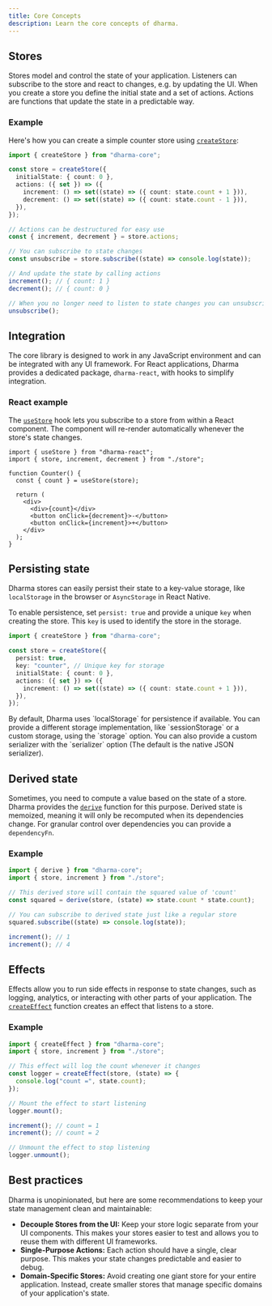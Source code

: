 ```yaml
---
title: Core Concepts
description: Learn the core concepts of dharma.
---
```



## Stores

Stores model and control the state of your application. Listeners can subscribe to the store and react to changes, e.g. by updating the UI.
When you create a store you define the initial state and a set of actions. Actions are functions that update the state in a predictable way.

### Example

Here's how you can create a simple counter store using [`createStore`](/core/createstore):

```ts
import { createStore } from "dharma-core";

const store = createStore({
  initialState: { count: 0 },
  actions: ({ set }) => ({
    increment: () => set((state) => ({ count: state.count + 1 })),
    decrement: () => set((state) => ({ count: state.count - 1 })),
  }),
});

// Actions can be destructured for easy use
const { increment, decrement } = store.actions;

// You can subscribe to state changes
const unsubscribe = store.subscribe((state) => console.log(state));

// And update the state by calling actions
increment(); // { count: 1 }
decrement(); // { count: 0 }

// When you no longer need to listen to state changes you can unsubscribe
unsubscribe();
```

## Integration

The core library is designed to work in any JavaScript environment and can be integrated with any UI framework.
For React applications, Dharma provides a dedicated package, `dharma-react`, with hooks to simplify integration.

### React example

The [`useStore`](/react/usestore) hook lets you subscribe to a store from within a React component.
The component will re-render automatically whenever the store's state changes.

```tsx
import { useStore } from "dharma-react";
import { store, increment, decrement } from "./store";

function Counter() {
  const { count } = useStore(store);

  return (
    <div>
      <div>{count}</div>
      <button onClick={decrement}>-</button>
      <button onClick={increment}>+</button>
    </div>
  );
}
```

## Persisting state

Dharma stores can easily persist their state to a key-value storage, like `localStorage` in the browser or `AsyncStorage` in React Native.

To enable persistence, set `persist: true` and provide a unique `key` when creating the store.
This `key` is used to identify the store in the storage.

```ts
import { createStore } from "dharma-core";

const store = createStore({
  persist: true,
  key: "counter", // Unique key for storage
  initialState: { count: 0 },
  actions: ({ set }) => ({
    increment: () => set((state) => ({ count: state.count + 1 })),
  }),
});
```

<Aside>
  By default, Dharma uses `localStorage` for persistence if available. You can
  provide a different storage implementation, like `sessionStorage` or a custom
  storage, using the `storage` option. You can also provide a custom serializer
  with the `serializer` option (The default is the native JSON serializer).
</Aside>

## Derived state

Sometimes, you need to compute a value based on the state of a store. Dharma provides the [`derive`](/core/derive) function for this purpose.
Derived state is memoized, meaning it will only be recomputed when its dependencies change.
For granular control over dependencies you can provide a `dependencyFn`.

### Example

```ts
import { derive } from "dharma-core";
import { store, increment } from "./store";

// This derived store will contain the squared value of 'count'
const squared = derive(store, (state) => state.count * state.count);

// You can subscribe to derived state just like a regular store
squared.subscribe((state) => console.log(state));

increment(); // 1
increment(); // 4
```

## Effects

Effects allow you to run side effects in response to state changes, such as logging, analytics,
or interacting with other parts of your application. The [`createEffect`](/core/createeffect) function creates an effect that listens to a store.

### Example

```ts
import { createEffect } from "dharma-core";
import { store, increment } from "./store";

// This effect will log the count whenever it changes
const logger = createEffect(store, (state) => {
  console.log("count =", state.count);
});

// Mount the effect to start listening
logger.mount();

increment(); // count = 1
increment(); // count = 2

// Unmount the effect to stop listening
logger.unmount();
```

## Best practices

Dharma is unopinionated, but here are some recommendations to keep your state management clean and maintainable:

- **Decouple Stores from the UI:** Keep your store logic separate from your UI components.
  This makes your stores easier to test and allows you to reuse them with different UI frameworks.
- **Single-Purpose Actions:** Each action should have a single, clear purpose.
  This makes your state changes predictable and easier to debug.
- **Domain-Specific Stores:** Avoid creating one giant store for your entire application.
  Instead, create smaller stores that manage specific domains of your application's state.
